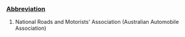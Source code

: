===[[Abbreviation]]===

#National Roads and Motorists' Association (Australian Automobile Association)